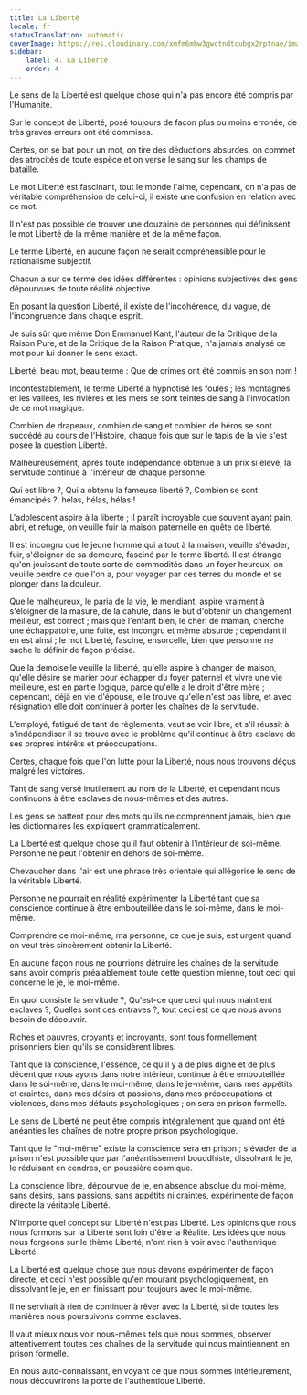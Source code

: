```yaml
---
title: La Liberté
locale: fr
statusTranslation: automatic
coverImage: https://res.cloudinary.com/xmfm6mhw3gwctndtcubgx2rptnae/image/upload/v1741354419/small_cover_la_gran_rebelion_28716e29d2.webp
sidebar:
    label: 4. La Liberté
    order: 4
---
```

Le sens de la Liberté est quelque chose qui n'a pas encore été compris par l'Humanité.

Sur le concept de Liberté, posé toujours de façon plus ou moins erronée, de très graves erreurs ont été commises.

Certes, on se bat pour un mot, on tire des déductions absurdes, on commet des atrocités de toute espèce et on verse le sang sur les champs de bataille.

Le mot Liberté est fascinant, tout le monde l'aime, cependant, on n'a pas de véritable compréhension de celui-ci, il existe une confusion en relation avec ce mot.

Il n'est pas possible de trouver une douzaine de personnes qui définissent le mot Liberté de la même manière et de la même façon.

Le terme Liberté, en aucune façon ne serait compréhensible pour le rationalisme subjectif.

Chacun a sur ce terme des idées différentes : opinions subjectives des gens dépourvues de toute réalité objective.

En posant la question Liberté, il existe de l'incohérence, du vague, de l'incongruence dans chaque esprit.

Je suis sûr que même Don Emmanuel Kant, l'auteur de la Critique de la Raison Pure, et de la Critique de la Raison Pratique, n'a jamais analysé ce mot pour lui donner le sens exact.

Liberté, beau mot, beau terme : Que de crimes ont été commis en son nom !

Incontestablement, le terme Liberté a hypnotisé les foules ; les montagnes et les vallées, les rivières et les mers se sont teintes de sang à l'invocation de ce mot magique.

Combien de drapeaux, combien de sang et combien de héros se sont succédé au cours de l'Histoire, chaque fois que sur le tapis de la vie s'est posée la question Liberté.

Malheureusement, après toute indépendance obtenue à un prix si élevé, la servitude continue à l'intérieur de chaque personne.

Qui est libre ?, Qui a obtenu la fameuse liberté ?, Combien se sont émancipés ?, hélas, hélas, hélas !

L'adolescent aspire à la liberté ; il paraît incroyable que souvent ayant pain, abri, et refuge, on veuille fuir la maison paternelle en quête de liberté.

Il est incongru que le jeune homme qui a tout à la maison, veuille s'évader, fuir, s'éloigner de sa demeure, fasciné par le terme liberté. Il est étrange qu'en jouissant de toute sorte de commodités dans un foyer heureux, on veuille perdre ce que l'on a, pour voyager par ces terres du monde et se plonger dans la douleur.

Que le malheureux, le paria de la vie, le mendiant, aspire vraiment à s'éloigner de la masure, de la cahute, dans le but d'obtenir un changement meilleur, est correct ; mais que l'enfant bien, le chéri de maman, cherche une échappatoire, une fuite, est incongru et même absurde ; cependant il en est ainsi ; le mot Liberté, fascine, ensorcelle, bien que personne ne sache le définir de façon précise.

Que la demoiselle veuille la liberté, qu'elle aspire à changer de maison, qu'elle désire se marier pour échapper du foyer paternel et vivre une vie meilleure, est en partie logique, parce qu'elle a le droit d'être mère ; cependant, déjà en vie d'épouse, elle trouve qu'elle n'est pas libre, et avec résignation elle doit continuer à porter les chaînes de la servitude.

L'employé, fatigué de tant de règlements, veut se voir libre, et s'il réussit à s'indépendiser il se trouve avec le problème qu'il continue à être esclave de ses propres intérêts et préoccupations.

Certes, chaque fois que l'on lutte pour la Liberté, nous nous trouvons déçus malgré les victoires.

Tant de sang versé inutilement au nom de la Liberté, et cependant nous continuons à être esclaves de nous-mêmes et des autres.

Les gens se battent pour des mots qu'ils ne comprennent jamais, bien que les dictionnaires les expliquent grammaticalement.

La Liberté est quelque chose qu'il faut obtenir à l'intérieur de soi-même. Personne ne peut l'obtenir en dehors de soi-même.

Chevaucher dans l'air est une phrase très orientale qui allégorise le sens de la véritable Liberté.

Personne ne pourrait en réalité expérimenter la Liberté tant que sa conscience continue à être embouteillée dans le soi-même, dans le moi-même.

Comprendre ce moi-même, ma personne, ce que je suis, est urgent quand on veut très sincèrement obtenir la Liberté.

En aucune façon nous ne pourrions détruire les chaînes de la servitude sans avoir compris préalablement toute cette question mienne, tout ceci qui concerne le je, le moi-même.

En quoi consiste la servitude ?, Qu'est-ce que ceci qui nous maintient esclaves ?, Quelles sont ces entraves ?, tout ceci est ce que nous avons besoin de découvrir.

Riches et pauvres, croyants et incroyants, sont tous formellement prisonniers bien qu'ils se considèrent libres.

Tant que la conscience, l'essence, ce qu'il y a de plus digne et de plus décent que nous ayons dans notre intérieur, continue à être embouteillée dans le soi-même, dans le moi-même, dans le je-même, dans mes appétits et craintes, dans mes désirs et passions, dans mes préoccupations et violences, dans mes défauts psychologiques ; on sera en prison formelle.

Le sens de Liberté ne peut être compris intégralement que quand ont été anéanties les chaînes de notre propre prison psychologique.

Tant que le "moi-même" existe la conscience sera en prison ; s'évader de la prison n'est possible que par l'anéantissement bouddhiste, dissolvant le je, le réduisant en cendres, en poussière cosmique.

La conscience libre, dépourvue de je, en absence absolue du moi-même, sans désirs, sans passions, sans appétits ni craintes, expérimente de façon directe la véritable Liberté.

N'importe quel concept sur Liberté n'est pas Liberté. Les opinions que nous nous formons sur la Liberté sont loin d'être la Réalité. Les idées que nous nous forgeons sur le thème Liberté, n'ont rien à voir avec l'authentique Liberté.

La Liberté est quelque chose que nous devons expérimenter de façon directe, et ceci n'est possible qu'en mourant psychologiquement, en dissolvant le je, en en finissant pour toujours avec le moi-même.

Il ne servirait à rien de continuer à rêver avec la Liberté, si de toutes les manières nous poursuivons comme esclaves.

Il vaut mieux nous voir nous-mêmes tels que nous sommes, observer attentivement toutes ces chaînes de la servitude qui nous maintiennent en prison formelle.

En nous auto-connaissant, en voyant ce que nous sommes intérieurement, nous découvrirons la porte de l'authentique Liberté.

